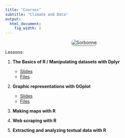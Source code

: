 ```yaml
---
title: "Courses"
subtitle: "Climate and Data"
output:
  html_document:
    fig_width: 1
---
```


<link rel="shortcut icon" href="favicon.ico">


<style>
figure {
  text-align: center;
}

figcaption {
  margin-top: 10px;
}
</style>

<style>
  .rounded-image {
    border-radius: 10px; /* Ajoute des coins arrondis de 10 pixels */
    box-shadow: 0px 2px 4px rgba(0, 0, 0, 0.4); /* Ajoute une ombre de 2 pixels de hauteur et 4 pixels de flou */
  }
</style>

<p>
<div class="row">
<figure>
  <img alt="Sorbonne" src="images/P1300734_Paris_V_place_de_la_Sorbonne_rwk.jpg" class="rounded-image"/>
</figure>
</div>
</p>






Lessons: 

1. **The Basics of R / Manipulating datasets with Dplyr**
    - [Slides](https://jeanbaptisteguiffard.github.io/courses/data_climate/slides/Data_climate_cours_1.pdf)
    - [Files](https://github.com/jeanbaptisteguiffard/jeanbaptisteguiffard.github.io/tree/gh-pages/courses/data_climate/training/course_1)


2. **Graphic representations with GGplot**
    - [Slides]()
    - [Files]()

3. **Making maps with R**

4. **Web scraping with R**

5. **Extracting and analyzing textual data with R**
